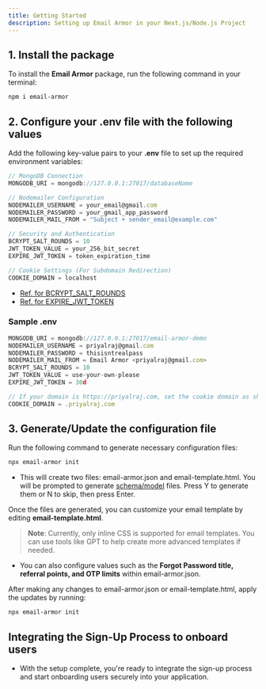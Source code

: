 ```yaml
---
title: Getting Started
description: Setting up Email Armor in your Next.js/Node.js Project
---
```


## 1. Install the package

To install the **Email Armor** package, run the following command in your terminal:

```bash
npm i email-armor
```

## 2. Configure your .env file with the following values

Add the following key-value pairs to your **.env** file to set up the required environment variables:

```js
// MongoDB Connection
MONGODB_URI = mongodb://127.0.0.1:27017/databaseName

// Nodemailer Configuration
NODEMAILER_USERNAME = your_email@gmail.com
NODEMAILER_PASSWORD = your_gmail_app_password
NODEMAILER_MAIL_FROM = "Subject + sender_email@example.com"

// Security and Authentication
BCRYPT_SALT_ROUNDS = 10
JWT_TOKEN_VALUE = your_256_bit_secret
EXPIRE_JWT_TOKEN = token_expiration_time

// Cookie Settings (For Subdomain Redirection)
COOKIE_DOMAIN = localhost
```

- [Ref. for BCRYPT_SALT_ROUNDS](https://www.npmjs.com/package/bcrypt#a-note-on-rounds)
- [Ref. for EXPIRE_JWT_TOKEN](https://github.com/vercel/ms)

### Sample .env
```js
MONGODB_URI = mongodb://127.0.0.1:27017/email-armor-demo
NODEMAILER_USERNAME = priyalraj@gmail.com
NODEMAILER_PASSWORD = thisisntrealpass
NODEMAILER_MAIL_FROM = Email Armor <priyalraj@gmail.com>
BCRYPT_SALT_ROUNDS = 10
JWT_TOKEN_VALUE = use-your-own-please
EXPIRE_JWT_TOKEN = 30d

// If your domain is https://priyalraj.com, set the cookie domain as shown below.
COOKIE_DOMAIN = .priyalraj.com
```

## 3. Generate/Update the configuration file

Run the following command to generate necessary configuration files:

```bash
npx email-armor init
```

- This will create two files: email-armor.json and email-template.html. You will be prompted to generate [schema/model](https://github.com/Capta1nRaj/email-armor/tree/main/models) files. Press Y to generate them or N to skip, then press Enter.

Once the files are generated, you can customize your email template by editing **email-template.html**.

> **Note**: Currently, only inline CSS is supported for email templates. You can use tools like GPT to help create more advanced templates if needed.

- You can also configure values such as the **Forgot Password title, referral points, and OTP limits** within email-armor.json.

After making any changes to email-armor.json or email-template.html, apply the updates by running:

```bash
npx email-armor init
```

## Integrating the Sign-Up Process to onboard users

- With the setup complete, you're ready to integrate the sign-up process and start onboarding users securely into your application.